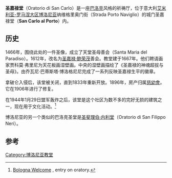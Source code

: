 '''圣嘉禄堂'''（Oratorio di San Carlo）是一座[[巴洛克|巴洛克]]风格的祈祷厅，位于意大利[[艾米利亚-罗马涅大区|艾米利亚-罗马涅大区]][[博洛尼亚|博洛尼亚]]纳维格里奥门街（Strada Porto Naviglio）的城门圣嘉禄堂（'''San Carlo al Porto'''）内。

==历史==
1466年，围绕此处的一件圣像，成立了天堂圣母善会（Santa Maria del Paradiso）。1612年，改名为[[圣嘉禄·鲍荣茂|圣嘉禄·鲍荣茂]]善会。教堂建于1667年。他们聘请画家贾科莫·弗里尼为天花板画湿壁画。中央的湿壁画描绘了《圣嘉禄的神魂超拔与圣母》。由乔瓦尼·巴蒂斯塔·博洛格尼尼完成了一系列反映圣嘉禄生平的徽章。

拿破仑入侵后，该堂被关闭，直到1833年重新开放。1896年，房产归属[[慈幼會|慈幼會]]。它在1906年进行了修复。

在1944年1月29日盟军轰炸之后，该堂是这个社区为数不多的完好无损的建筑之一，现在用于文化活动。<ref>[http://www.bolognawelcome.com/da-vedere/storia-arte/params/CategorieLuoghi_34/Luoghi_62/ref/Oratorio%20di%20San%20Carlo Bologna Welcome] {{Wayback|url=http://www.bolognawelcome.com/da-vedere/storia-arte/params/CategorieLuoghi_34/Luoghi_62/ref/Oratorio%20di%20San%20Carlo |date=20151208064108 }}, entry on oratory.</ref>

博洛尼亚的另一个类似的巴洛克圣堂是[[圣斐理伯·内利堂_(博洛尼亚)|圣斐理伯·内利堂]]（Oratorio di San Filippo Neri）。

==参考==
{{reflist}}
[[Category:博洛尼亚教堂|Category:博洛尼亚教堂]]